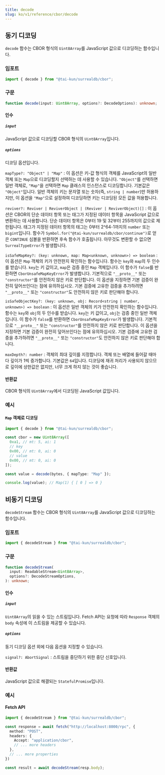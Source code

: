 ```yaml
---
title: decode
slug: ko/v1/reference/cbor/decode
---
```


## 동기 디코딩

`decode` 함수는 CBOR 형식의 `Uint8Array`를 JavaScript 값으로 디코딩하는 함수입니다.

### 임포트

```ts
import { decode } from "@tai-kun/surrealdb/cbor";
```

### 구문

```ts
function decode(input: Uint8Array, options?: DecodeOptions): unknown;
```

#### 인수

##### `input`

JavaScript 값으로 디코딩할 CBOR 형식의 `Uint8Array`입니다.

##### `options`

디코딩 옵션입니다.

`mapType?: "Object" | "Map"`
:   이 옵션은 키-값 형식의 객체를 JavaScript의 일반 객체 또는 `Map`으로 디코딩할지 선택하는 데 사용할 수 있습니다. `"Object"`를 선택하면 일반 객체로, `"Map"`을 선택하면 `Map` 클래스의 인스턴스로 디코딩합니다. 기본값은 `"Object"`입니다. 일반 객체의 키는 문자열 또는 숫자(즉, `string | number`)만 허용하지만, 이 옵션을 `"Map"`으로 설정하여 디코딩하면 키는 디코딩된 모든 값을 허용합니다.

`reviver?: Reviver | ReviverObject | (Reviver | ReviverObject)[]`
:   이 옵션은 CBOR의 단순 데이터 항목 또는 태그가 지정된 데이터 항목을 JavaScript 값으로 변환하는 데 사용합니다. 단순 데이터 항목은 0부터 19 및 32부터 255까지의 값으로 제한됩니다. 태그가 지정된 데이터 항목의 태그는 0부터 2^64-1까지의 `number` 또는 `bigint`입니다. 함수가 `Symbol.for("@tai-kun/surrealdb/cbor/continue")`로 얻은 `CONTINUE` 심볼을 반환하면 후속 함수가 호출됩니다. 아무것도 변환할 수 없으면 `SurrealTypeError`가 발생합니다.

`isSafeMapKey?: (key: unknown, map: Map<unknown, unknown>) => boolean`
:   이 옵션은 `Map` 객체의 키가 안전한지 확인하는 함수입니다. 함수는 `key`와 `map`의 두 인수를 받습니다. `key`는 키 값이고, `map`은 검증 중인 `Map` 객체입니다. 이 함수가 `false`를 반환하면 `CborUnsafeMapKeyError`가 발생합니다. 기본적으로 `"__proto__"` 또는 `"constructor"`를 안전하지 않은 키로 판단합니다. 이 옵션을 지정하면 기본 검증이 완전히 덮어쓰인다는 점에 유의하십시오. 기본 검증에 고유한 검증을 추가하려면 `"__proto__"` 또는 `"constructor"`도 안전하지 않은 키로 판단해야 합니다.

`isSafeObjectKey?: (key: unknown, obj: Record<string | number, unknown>) => boolean`
:   이 옵션은 일반 객체의 키가 안전한지 확인하는 함수입니다. 함수는 `key`와 `obj`의 두 인수를 받습니다. `key`는 키 값이고, `obj`는 검증 중인 일반 객체입니다. 이 함수가 `false`를 반환하면 `CborUnsafeMapKeyError`가 발생합니다. 기본적으로 `"__proto__"` 또는 `"constructor"`를 안전하지 않은 키로 판단합니다. 이 옵션을 지정하면 기본 검증이 완전히 덮어쓰인다는 점에 유의하십시오. 기본 검증에 고유한 검증을 추가하려면 `"__proto__"` 또는 `"constructor"`도 안전하지 않은 키로 판단해야 합니다.

`maxDepth?: number`
:   객체의 최대 깊이를 지정합니다. 객체 또는 배열에 들어갈 때마다 깊이가 1씩 증가합니다. 기본값은 `64`입니다. 디코딩에 재귀 처리가 사용되지 않으므로 깊이에 상한값은 없지만, 너무 크게 하지 않는 것이 좋습니다.


#### 반환값

CBOR 형식의 `Uint8Array`에서 디코딩된 JavaScript 값입니다.

### 예시

#### `Map` 객체로 디코딩

```ts
import { decode } from "@tai-kun/surrealdb/cbor";

const cbor = new Uint8Array([
  0xa1, // mt: 5, ai: 1
  // key
  0x00, // mt: 0, ai: 0
  // value
  0x00, // mt: 0, ai: 0
]);

const value = decode(bytes, { mapType: "Map" });

console.log(value); // Map(1) { [ 0 ] => 0 }
```

## 비동기 디코딩

`decodeStream` 함수는 CBOR 형식의 `Uint8Array`를 JavaScript 값으로 디코딩하는 함수입니다.

### 임포트

```ts
import { decodeStream } from "@tai-kun/surrealdb/cbor";
```

### 구문

```ts
function decodeStream(
  input: ReadableStream<Uint8Array>,
  options?: DecodeStreamOptions,
): unknown;
```

#### 인수

##### `input`

`Uint8Array`의 읽을 수 있는 스트림입니다. Fetch API는 요청에 따라 `Response` 객체의 `body` 속성에 이 스트림을 제공할 수 있습니다.

##### `options`

동기 디코딩 옵션 외에 다음 옵션을 지정할 수 있습니다.

`signal?: AbortSignal`
:   스트림을 중단하기 위한 중단 신호입니다.

#### 반환값

JavaScript 값으로 해결되는 `StatefulPromise`입니다.

### 예시

#### Fetch API

```ts
import { decodeStream } from "@tai-kun/surrealdb/cbor";

const response = await fetch("http://localhost:8000/rpc", {
  method: "POST",
  headers: {
    Accept: "application/cbor",
    // ... more headers
  },
  // ... more properties
})

const result = await decodeStream(resp.body);
```
